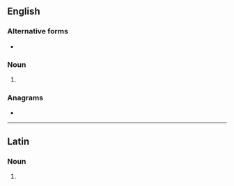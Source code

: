 {{also|âmphoras}}
==English==

===Alternative forms===
* {{l|en|amphorae}}

===Noun===
{{head|en|noun plural form}}

# {{plural of|amphora|lang=en}}

===Anagrams===
* {{anagrams|en|a=aahmoprs|amorphas}}

----

==Latin==

===Noun===
{{la-noun-form|amphorās}}

# {{inflection of|amphora||acc|p|lang=la}}